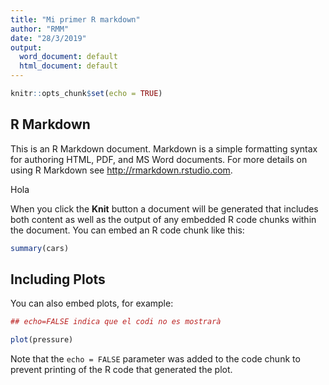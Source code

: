 ```yaml
---
title: "Mi primer R markdown"
author: "RMM"
date: "28/3/2019"
output:
  word_document: default
  html_document: default
---
```


```r
knitr::opts_chunk$set(echo = TRUE)
```

## R Markdown

This is an R Markdown document. Markdown is a simple formatting syntax for authoring HTML, PDF, and MS Word documents. For more details on using R Markdown see <http://rmarkdown.rstudio.com>.

Hola

When you click the **Knit** button a document will be generated that includes both content as well as the output of any embedded R code chunks within the document. You can embed an R code chunk like this:

```r
summary(cars)
```

## Including Plots

You can also embed plots, for example:

```r

## echo=FALSE indica que el codi no es mostrarà

plot(pressure)
```

Note that the `echo = FALSE` parameter was added to the code chunk to prevent printing of the R code that generated the plot.
